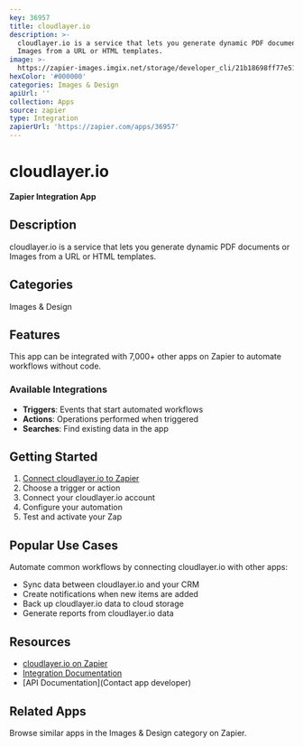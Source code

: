 ```yaml
---
key: 36957
title: cloudlayer.io
description: >-
  cloudlayer.io is a service that lets you generate dynamic PDF documents or
  Images from a URL or HTML templates.
image: >-
  https://zapier-images.imgix.net/storage/developer_cli/21b18698ff77e512c0eca7f95296d33a.png?auto=format%2Ccompress&ixlib=python-3.0.0&q=50
hexColor: '#000000'
categories: Images & Design
apiUrl: ''
collection: Apps
source: zapier
type: Integration
zapierUrl: 'https://zapier.com/apps/36957'
---
```

# cloudlayer.io

**Zapier Integration App**

## Description

cloudlayer.io is a service that lets you generate dynamic PDF documents or Images from a URL or HTML templates.

## Categories

Images & Design

## Features

This app can be integrated with 7,000+ other apps on Zapier to automate workflows without code.

### Available Integrations

- **Triggers**: Events that start automated workflows
- **Actions**: Operations performed when triggered
- **Searches**: Find existing data in the app

## Getting Started

1. [Connect cloudlayer.io to Zapier](https://zapier.com/apps/36957)
2. Choose a trigger or action
3. Connect your cloudlayer.io account
4. Configure your automation
5. Test and activate your Zap

## Popular Use Cases

Automate common workflows by connecting cloudlayer.io with other apps:

- Sync data between cloudlayer.io and your CRM
- Create notifications when new items are added
- Back up cloudlayer.io data to cloud storage
- Generate reports from cloudlayer.io data

## Resources

- [cloudlayer.io on Zapier](https://zapier.com/apps/36957)
- [Integration Documentation](https://zapier.com/apps/36957/integrations)
- [API Documentation](Contact app developer)

## Related Apps

Browse similar apps in the Images & Design category on Zapier.
